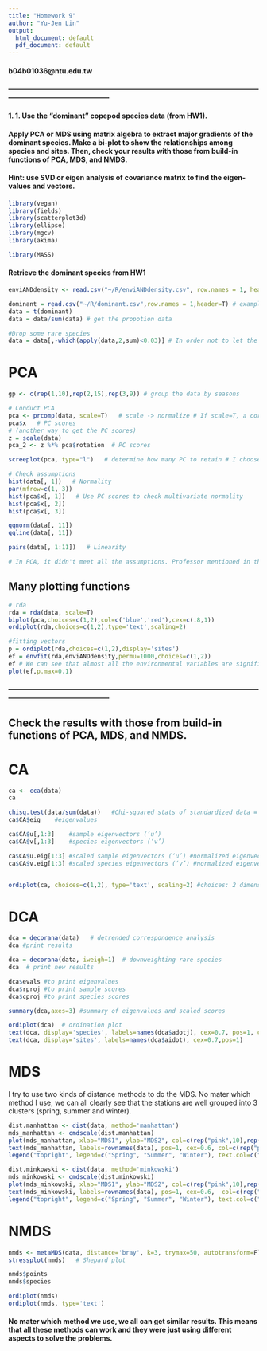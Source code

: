 ```yaml
---
title: "Homework 9"
author: "Yu-Jen Lin"
output:
  html_document: default
  pdf_document: default
---
```

#### b04b01036@ntu.edu.tw
#### --------------------------------------------------------------------------------------------------------------------------------------------------------

#### 1. 1. Use the “dominant” copepod species data (from HW1).
#### Apply PCA or MDS using matrix algebra to extract major gradients of the dominant species. Make a bi-plot to show the relationships among species and sites. Then, check your results with those from build-in functions of PCA, MDS, and NMDS.
#### Hint: use SVD or eigen analysis of covariance matrix to find the eigen-values and vectors.

#### 
```r
library(vegan)
library(fields)
library(scatterplot3d)
library(ellipse)
library(mgcv)
library(akima)

library(MASS) 
```

#### Retrieve the dominant species from HW1
```r
enviANDdensity <- read.csv("~/R/enviANDdensity.csv", row.names = 1, header=T)

dominant = read.csv("~/R/dominant.csv",row.names = 1,header=T) # examples HW1
data = t(dominant)
data = data/sum(data) # get the propotion data

#Drop some rare species 
data = data[,-which(apply(data,2,sum)<0.03)] # In order not to let the following plots too complex, I choose only to retain around 1/4 original data. By doing so, I can only get 11 species to conduct the PCA.

```

# PCA
```r
gp <- c(rep(1,10),rep(2,15),rep(3,9)) # group the data by seasons

# Conduct PCA
pca <- prcomp(data, scale=T)   # scale -> normalize # If scale=T, a correlation matrix is used. otherwise: covariance matrix.
pca$x   # PC scores
# (another way to get the PC scores)
z = scale(data)
pca_2 <- z %*% pca$rotation  # PC scores

screeplot(pca, type="l")   # determine how many PC to retain # I choose 2 PC to retain.

# Check assumptions
hist(data[, 1])   # Normality
par(mfrow=c(1, 3))
hist(pca$x[, 1])   # Use PC scores to check multivariate normality
hist(pca$x[, 2])   
hist(pca$x[, 3])   

qqnorm(data[, 11])
qqline(data[, 11])

pairs(data[, 1:11])   # Linearity

# In PCA, it didn't meet all the assumptions. Professor mentioned in the class that because our data consists too many zeros, it is not suitable to use euclidean distance (PCA). Nevertheless, we can still try to finish the folllowing steps to explore how to use PCA. 

```

## Many plotting functions
```r
# rda
rda = rda(data, scale=T)  
biplot(pca,choices=c(1,2),col=c('blue','red'),cex=c(.8,1))
ordiplot(rda,choices=c(1,2),type='text',scaling=2)

#fitting vectors
p = ordiplot(rda,choices=c(1,2),display='sites')
ef = envfit(rda,enviANDdensity,permu=1000,choices=c(1,2))
ef # We can see that almost all the environmental variables are significant. Only Fluorescence and maxF are not significant.
plot(ef,p.max=0.1)
```
#### --------------------------------------------------------------------------------------------------------------------------------------------------------
## Check the results with those from build-in functions of PCA, MDS, and NMDS.

# CA
```r
ca <- cca(data)
ca

chisq.test(data/sum(data))   #Chi-squared stats of standardized data = total inertia
ca$CA$eig    #eigenvalues

ca$CA$u[,1:3]    #sample eigenvectors (‘u’) 
ca$CA$v[,1:3]    #species eigenvectors (‘v’)

ca$CA$u.eig[1:3] #scaled sample eigenvectors (‘u’) #normalized eigenvectors
ca$CA$v.eig[1:3] #scaled species eigenvectors (‘v’) #normalized eigenvectors


ordiplot(ca, choices=c(1,2), type='text', scaling=2) #choices: 2 dimensions
```

# DCA
```r
dca = decorana(data)   # detrended correspondence analysis 
dca #print results

dca = decorana(data, iweigh=1)  # downweighting rare species 
dca  # print new results 

dca$evals #to print eigenvalues 
dca$rproj #to print sample scores 
dca$cproj #to print species scores 

summary(dca,axes=3) #summary of eigenvalues and scaled scores 

ordiplot(dca)  # ordination plot 
text(dca, display='species', labels=names(dca$adotj), cex=0.7, pos=1, col=2)
text(dca, display='sites', labels=names(dca$aidot), cex=0.7,pos=1)
```
# MDS
I try to use two kinds of distance methods to do the MDS. No mater which method I use, we can all clearly see that the stations are well grouped into 3 clusters (spring, summer and winter).
```r
dist.manhattan <- dist(data, method='manhattan')
mds_manhattan <- cmdscale(dist.manhattan)
plot(mds_manhattan, xlab="MDS1", ylab="MDS2", col=c(rep("pink",10),rep("orange",15),rep("lightblue",9)))
text(mds_manhattan, labels=rownames(data), pos=1, cex=0.6, col=c(rep("pink",10),rep("orange",15),rep("lightblue",9)), main="MDS_manhattan")
legend("topright", legend=c("Spring", "Summer", "Winter"), text.col=c("pink","orange","lightblue"), cex=0.6)

dist.minkowski <- dist(data, method='minkowski')
mds_minkowski <- cmdscale(dist.minkowski)
plot(mds_minkowski, xlab="MDS1", ylab="MDS2", col=c(rep("pink",10),rep("orange",15),rep("lightblue",9)), main="MDS_minkowski")
text(mds_minkowski, labels=rownames(data), pos=1, cex=0.6,  col=c(rep("pink",10),rep("orange",15),rep("lightblue",9)))
legend("topright", legend=c("Spring", "Summer", "Winter"), text.col=c("pink","orange","lightblue"), cex=0.6)
```

# NMDS
```r
nmds <- metaMDS(data, distance='bray', k=3, trymax=50, autotransform=F)
stressplot(nmds)   # Shepard plot

nmds$points 
nmds$species

ordiplot(nmds)
ordiplot(nmds, type='text')
```

#### No mater which method we use, we all can get similar results. This means that all these methods can work and they were just using different aspects to solve the problems.



